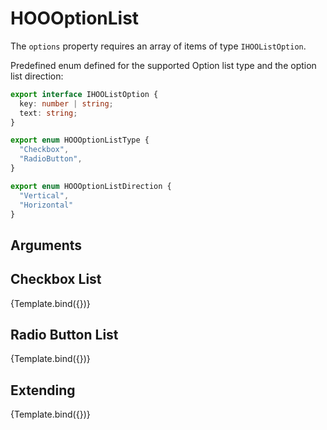 
<Meta title="Components/Inputs/HOOOptionList" component={HOOOptionList}/>

# HOOOptionList

The `options` property requires an array of items of type `IHOOListOption`.

Predefined enum defined for the supported Option list type and the option list direction:
```ts
export interface IHOOListOption {
  key: number | string;
  text: string;
}

export enum HOOOptionListType {
  "Checkbox",
  "RadioButton",
}

export enum HOOOptionListDirection {
  "Vertical",
  "Horizontal"
}
```

## Arguments

<ArgTypes of={HOOOptionList} />


## Checkbox List
<Canvas>
  <Story 
    name="Checkbox List"
    args = { 
      { type: HOOOptionListType.Checkbox, options: options, value: [1] }
    }>
    {Template.bind({})}
  </Story>
</Canvas>

## Radio Button List
<Canvas>
  <Story 
    name="Radio Button List"
    args = { 
      { type: HOOOptionListType.RadioButton, options: options, value: 1 }
    }>
    {Template.bind({})}
  </Story>
</Canvas>

## Extending
<Canvas>
  <Story 
    name="Extending"
    args = { 
     { type: HOOOptionListType.Checkbox, options: options, value: [1], rootElementAttributes: { style: { backgroundColor: "pink" } }}
    }>
    {Template.bind({})}
  </Story>
</Canvas>